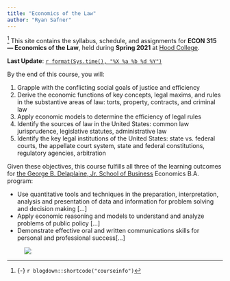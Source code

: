 ```yaml
---
title: "Economics of the Law"
author: "Ryan Safner"
---
```


^[{-} `r blogdown::shortcode("courseinfo")`] <span class="newthought">This site contains</span> the syllabus, schedule, and assignments for **ECON 315 — Economics of the Law**, held during **Spring 2021** at [Hood College](https://hood.edu).

**Last Update**: [`r format(Sys.time(), "%X %a %b %d %Y")`](https://github.com/ryansafner/lawS21/commits/main)

By the end of this course, you will: 

1. Grapple with the conflicting social goals of justice and efficiency
2. Derive the economic functions of key concepts, legal maxims, and rules in the substantive areas of
law: torts, property, contracts, and criminal law
3. Apply economic models to determine the efficiency of legal rules
4. Identify the sources of law in the United States: common law jurisprudence, legislative statutes,
administrative law
5. Identify the key legal institutions of the United States: state vs. federal courts, the appellate court
system, state and federal constitutions, regulatory agencies, arbitration

Given these objectives, this course fulfills all three of the learning outcomes for [the George B. Delaplaine, Jr. School of Business](https://www.hood.edu/academics/departments/george-b-delaplaine-jr-school-business/student-learning-outcomes) Economics B.A. program:

- Use quantitative tools and techniques in the preparation, interpretation, analysis and presentation of data and information for problem solving and decision making [...]
- Apply economic reasoning and models to understand and analyze problems of public policy [...]
- Demonstrate effective oral and written communications skills for personal and professional success[...]

<figure>
[![](/images/micro_flowchart_blankbg.png)](/images/micro_flowchart_blankbg.png)
</figure>
